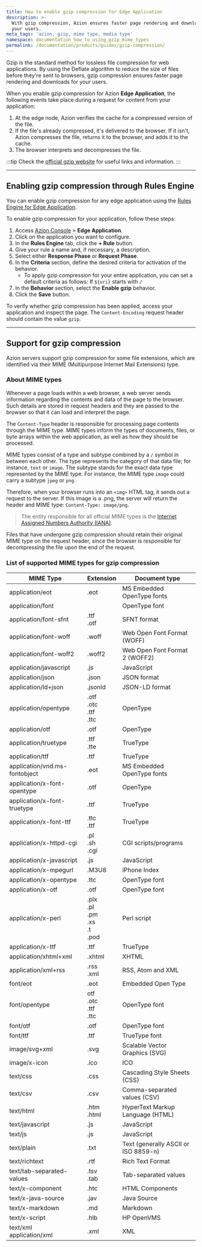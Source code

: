 ```yaml
---
title: How to enable gzip compression for Edge Application
description: >-
  With gzip compression, Azion ensures faster page rendering and downloads for
  your users.
meta_tags: 'azion, gzip, mime type, media type'
namespace: documentation_how_to_using_gzip_mime_types
permalink: /documentation/products/guides/gzip-compression/
---
```


Gzip is the standard method for lossless file compression for web applications. By using the Deflate algorithm to reduce the size of files before they're sent to browsers, gzip compression ensures faster page rendering and downloads for your users.

When you enable gzip compression for Azion **Edge Application**, the following events take place during a request for content from your application:

1. At the edge node, Azion verifies the cache for a compressed version of the file.
2. If the file's already compressed, it's delivered to the browser. If it isn't, Azion compresses the file, returns it to the browser, and adds it to the cache.
3. The browser interprets and decompresses the file.

:::tip
Check the [official gzip website](https://www.gzip.org/) for useful links and information.
:::

---

## Enabling gzip compression through Rules Engine

You can enable gzip compression for any edge application using the [Rules Engine for Edge Application](/en/documentation/products/build/edge-application/rules-engine/).

To enable gzip compression for your application, follow these steps:

1. Access [Azion Console](/en/documentation/products/guides/how-to-access-azion-console/) > **Edge Application**.
2. Click on the application you want to configure.
3. In the **Rules Engine** tab, click the **+ Rule** button.
4. Give your rule a name and, if necessary, a description.
5. Select either **Response Phase** or **Request Phase**.
6. In the **Criteria** section, define the desired criteria for activation of the behavior.
    - To apply gzip compression for your entire application, you can set a default criteria as follows: If `${uri}` starts with `/`
7. In the **Behavior** section, select the **Enable gzip** behavior.
8. Click the **Save** button.

To verify whether gzip compression has been applied, access your application and inspect the page. The `Content-Encoding` request header should contain the value `gzip`.

---

## Support for gzip compression

Azion servers support gzip compression for some file extensions, which are identified via their MIME (Multipurpose Internet Mail Extensions) type.

### About MIME types

Whenever a page loads within a web browser, a web server sends information regarding the contents and data of the page to the browser. Such details are stored in request headers and they are passed to the browser so that it can load and interpret the page.

The `Content-Type` header is responsible for processing page contents through the MIME type. MIME types inform the types of documents, files, or byte arrays within the web application, as well as how they should be processed.

MIME types consist of a type and subtype combined by a `/` symbol in between each other. The type represents the category of that data file; for instance, `text` or `image`. The subtype stands for the exact data type represented by the MIME type. For instance, the MIME type `image` could carry a subtype `jpeg` or `png`.

Therefore, when your browser runs into an `<img>` HTML tag, it sends out a request to the server. If this image is a .png, the server will return the header and MIME type: `Content-Type: image/png`.

> The entity responsible for all official MIME types is the [Internet Assigned Numbers Authority (IANA)](https://www.iana.org/assignments/media-types/media-types.xhtml).

Files that have undergone gzip compression should retain their original MIME type on the request header, since the browser is responsible for decompressing the file upon the end of the request.

### List of supported MIME types for gzip compression

| MIME Type                     | Extension                                    | Document type                        |
| --- | --- | --- |
| application/eot               | .eot                                         | MS Embedded OpenType fonts           |
| application/font              |                                              | OpenType font                        |
| application/font-sfnt         | .ttf <br/>.otf                               | SFNT format                          |
| application/font-woff         | .woff                                        | Web Open Font Format (WOFF)          |
| application/font-woff2        | .woff2                                       | Web Open Font Format 2 (WOFF2)       |
| application/javascript        | .js                                          | JavaScript                           |
| application/json              | .json                                        | JSON format                          |
| application/ld+json           | .jsonld                                      | JSON-LD format                       |
| application/opentype          | .otf<br/>.otc<br/>.ttf<br/>.ttc              | OpenType                             |
| application/otf               | .otf                                         | OpenType                             |
| application/truetype          | .ttf<br/>.tte                                | TrueType                             |
| application/ttf               | .ttf                                         | TrueType                             |
| application/vnd.ms-fontobject | .eot                                         | MS Embedded OpenType fonts           |
| application/x-font-opentype   | .otf                                         | OpenType                             |
| application/x-font-truetype   | .ttf                                         | TrueType                             |
| application/x-font-ttf        | .ttc <br/>.ttf                               | TrueType                             |
| application/x-httpd-cgi       | .pl <br/>.sh <br/>.cgi                       | CGI scripts/programs                 |
| application/x-javascript      | .js                                          | JavaScript                           |
| application/x-mpegurl         | .M3U8                                        | iPhone Index                         |
| application/x-opentype        | .ttc                                         | OpenType font                        |
| application/x-otf             | .otf                                         | OpenType font                        |
| application/x-perl            | .plx<br/>.pl<br/>.pm<br/>.xs<br/>.t<br/>.pod | Perl script                          |
| application/x-ttf             | .ttf                                         | TrueType                             |
| application/xhtml+xml         | .xhtml                                       | XHTML                                |
| application/xml+rss           | .rss <br/>.xml                               | RSS, Atom and XML                    |
| font/eot                      | .eot                                         | Embedded Open Type                   |
| font/opentype                 | otf<br/>.otc<br/>.ttf<br/>.ttc               | OpenType font                        |
| font/otf                      | .otf                                         | OpenType font                        |
| font/ttf                      | .ttf                                         | TrueType font                        |
| image/svg+xml                 | .svg                                         | Scalable Vector Graphics (SVG)       |
| image/x-icon                  | .ico                                         | ICO                                  |
| text/css                      | .css                                         | Cascading Style Sheets (CSS)         |
| text/csv                      | .csv                                         | Comma-separated values (CSV)         |
| text/html                     | .htm<br/>.html                               | HyperText Markup Language (HTML)     |
| text/javascript               | .js                                          | JavaScript                           |
| text/js                       | .js                                          | JavaScript                           |
| text/plain                    | .txt                                         | Text (generally ASCII or ISO 8859-n) |
| text/richtext                 | .rtf                                         | Rich Text Format                     |
| text/tab-separated-values     | .tsv<br/>.tab                                | Tab-separated values                 |
| text/x-component              | .htc                                         | HTML Components                      |
| text/x-java-source            | .jav                                         | Java Source                          |
| text/x-markdown               | .md                                          | Markdown                             |
| text/x-script                 | .hlb                                         | HP OpenVMS                           |
| text/xml<br/>application/xml  | .xml                                         | XML                                  |
